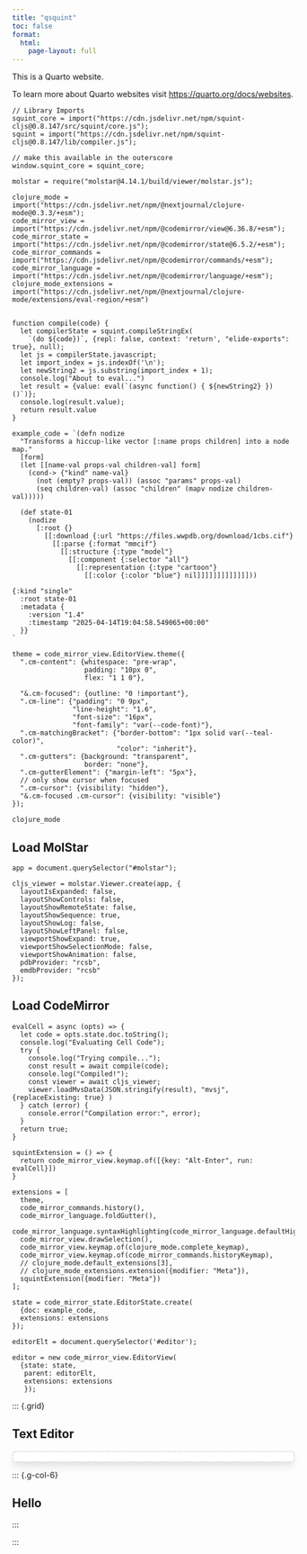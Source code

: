 ```yaml
---
title: "qsquint"
toc: false
format: 
  html:
    page-layout: full
---
```



<div class="some-node"></div>

<script>
  import {EditorView, keymap} from "@codemirror/view"
  import {defaultKeymap} from "@codemirror/commands"

  let myView = new EditorView({
    doc: "hello there ",
    extensions: [keymap.of(defaultKeymap)],
    parent: document.body
  });

</script>

This is a Quarto website.

To learn more about Quarto websites visit <https://quarto.org/docs/websites>.



```ojs
// Library Imports
squint_core = import("https://cdn.jsdelivr.net/npm/squint-cljs@0.8.147/src/squint/core.js");
squint = import("https://cdn.jsdelivr.net/npm/squint-cljs@0.8.147/lib/compiler.js");

// make this available in the outerscore
window.squint_core = squint_core;

molstar = require("molstar@4.14.1/build/viewer/molstar.js");

clojure_mode = import("https://cdn.jsdelivr.net/npm/@nextjournal/clojure-mode@0.3.3/+esm");
code_mirror_view = import("https://cdn.jsdelivr.net/npm/@codemirror/view@6.36.8/+esm");
code_mirror_state = import("https://cdn.jsdelivr.net/npm/@codemirror/state@6.5.2/+esm");
code_mirror_commands = import("https://cdn.jsdelivr.net/npm/@codemirror/commands/+esm");
code_mirror_language = import("https://cdn.jsdelivr.net/npm/@codemirror/language/+esm");
clojure_mode_extensions = import("https://cdn.jsdelivr.net/npm/@nextjournal/clojure-mode/extensions/eval-region/+esm")


function compile(code) {
  let compilerState = squint.compileStringEx(
    `(do ${code})`, {repl: false, context: 'return', "elide-exports": true}, null);
  let js = compilerState.javascript;
  let import_index = js.indexOf('\n');
  let newString2 = js.substring(import_index + 1);
  console.log("About to eval...")
  let result = {value: eval(`(async function() { ${newString2} })()`)};
  console.log(result.value);
  return result.value
}
```



```ojs
example_code = `(defn nodize
  "Transforms a hiccup-like vector [:name props children] into a node map."
  [form]
  (let [[name-val props-val children-val] form]
    (cond-> {"kind" name-val}
      (not (empty? props-val)) (assoc "params" props-val)
      (seq children-val) (assoc "children" (mapv nodize children-val)))))

  (def state-01
    (nodize
      [:root {}
        [[:download {:url "https://files.wwpdb.org/download/1cbs.cif"}
          [[:parse {:format "mmcif"}
            [[:structure {:type "model"}
              [[:component {:selector "all"}
                [[:representation {:type "cartoon"}
                  [[:color {:color "blue"} nil]]]]]]]]]]]]]))

{:kind "single" 
  :root state-01
  :metadata {
    :version "1.4" 
    :timestamp "2025-04-14T19:04:58.549065+00:00"
  }}
`

theme = code_mirror_view.EditorView.theme({
  ".cm-content": {whitespace: "pre-wrap",
                  padding: "10px 0",
                  flex: "1 1 0"},

  "&.cm-focused": {outline: "0 !important"},
  ".cm-line": {"padding": "0 9px",
               "line-height": "1.6",
               "font-size": "16px",
               "font-family": "var(--code-font)"},
  ".cm-matchingBracket": {"border-bottom": "1px solid var(--teal-color)",
                          "color": "inherit"},
  ".cm-gutters": {background: "transparent",
                  border: "none"},
  ".cm-gutterElement": {"margin-left": "5px"},
  // only show cursor when focused
  ".cm-cursor": {visibility: "hidden"},
  "&.cm-focused .cm-cursor": {visibility: "visible"}
});
```


```ojs
clojure_mode
```

## Load MolStar

```ojs

app = document.querySelector("#molstar");

cljs_viewer = molstar.Viewer.create(app, {
  layoutIsExpanded: false,
  layoutShowControls: false,
  layoutShowRemoteState: false,
  layoutShowSequence: true,
  layoutShowLog: false,
  layoutShowLeftPanel: false,
  viewportShowExpand: true,
  viewportShowSelectionMode: false,
  viewportShowAnimation: false,
  pdbProvider: "rcsb",
  emdbProvider: "rcsb"
});
```


## Load CodeMirror


```ojs
evalCell = async (opts) => {
  let code = opts.state.doc.toString();
  console.log("Evaluating Cell Code");
  try {
    console.log("Trying compile...");
    const result = await compile(code);
    console.log("Compiled!");
    const viewer = await cljs_viewer;
    viewer.loadMvsData(JSON.stringify(result), "mvsj", {replaceExisting: true} )
  } catch (error) {
    console.error("Compilation error:", error);
  }
  return true;
}

squintExtension = () => {
  return code_mirror_view.keymap.of([{key: "Alt-Enter", run: evalCell}])
}

extensions = [
  theme, 
  code_mirror_commands.history(), 
  code_mirror_language.foldGutter(),
  code_mirror_language.syntaxHighlighting(code_mirror_language.defaultHighlightStyle), 
  code_mirror_view.drawSelection(),
  code_mirror_view.keymap.of(clojure_mode.complete_keymap), 
  code_mirror_view.keymap.of(code_mirror_commands.historyKeymap),
  // clojure_mode.default_extensions[3],
  // clojure_mode_extensions.extension({modifier: "Meta"}),
  squintExtension({modifier: "Meta"})
];
```


```ojs
state = code_mirror_state.EditorState.create(
  {doc: example_code, 
  extensions: extensions
});
```

```ojs
editorElt = document.querySelector('#editor');

editor = new code_mirror_view.EditorView(
  {state: state,
   parent: editorElt,
   extensions: extensions 
   });
```


::: {.grid}

::: {.g-col-6}

## Text Editor

<div id="editor"
     class="rounded-md mb-0 py-2 text-sm monospace overflow-auto relative border shadow-lg bg-white"
     style="border: 2px dotted lightgray;
     border-radius: 0.375rem;
     margin-bottom: 0;
     padding-top: 0.5rem;
     padding-bottom: 0.5rem;
     font-size: 0.875rem;
     font-family: monospace;
     overflow: auto;
     position: relative;
     box-shadow: 0 10px 15px -3px rgba(0, 0, 0, 0.1), 0 4px 6px -2px rgba(0, 0, 0, 0.05);
     background-color: white;">
</div>
:::

::: {.g-col-6}

## Hello

<div>
  <div id="molstar" style="position: relative; width: 100%; height: 400px;">
</dic>

:::

:::



<link rel="stylesheet" type="text/css" href="https://cdn.jsdelivr.net/npm/molstar@latest/build/viewer/molstar.css" />



